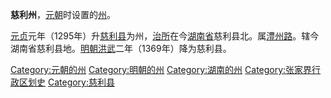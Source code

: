 '''慈利州'''，[[元朝|元朝]]时设置的[[州|州]]。

[[元贞|元贞]]元年（1295年）升[[慈利县|慈利县]]为州，[[治所|治所]]在今[[湖南省|湖南省]]慈利县北。属[[澧州路|澧州路]]。辖今湖南省慈利县地。[[明朝|明朝]][[洪武|洪武]]二年（1369年）降为慈利县。 

{{湖南行政区划小作品}}
{{DEFAULTSORT:C}}
[[Category:元朝的州|Category:元朝的州]]
[[Category:明朝的州|Category:明朝的州]]
[[Category:湖南的州|Category:湖南的州]]
[[Category:张家界行政区划史|Category:张家界行政区划史]]
[[Category:慈利县|Category:慈利县]]